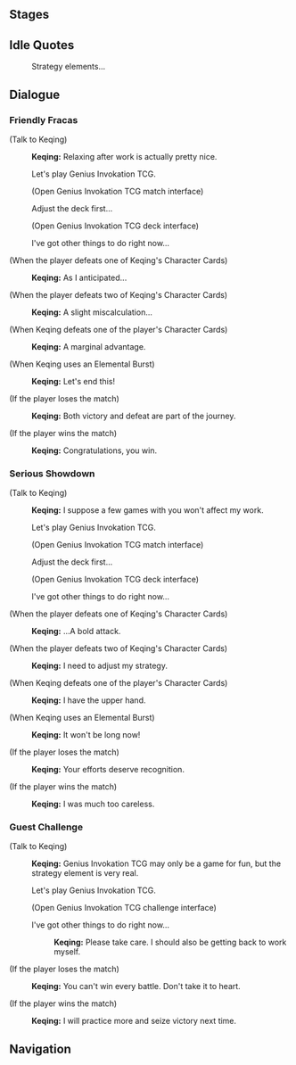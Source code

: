 {{Genius Invokation TCG Character Stages Intro}}

==Stages==
{{Genius Invokation TCG Stages/Detailed|Keqing}}

==Idle Quotes==
{{Dialogue start}}
:{{DIcon|Idle}} Strategy elements...
{{Dialogue end}}

==Dialogue==
===Friendly Fracas===
{{Dialogue start}}
;(Talk to Keqing)
:{{A|vo card keqing invite easy 01.ogg}} '''Keqing:''' Relaxing after work is actually pretty nice.
:{{DIcon}} Let's play Genius Invokation TCG.
:;(Open Genius Invokation TCG match interface)
:{{DIcon}} Adjust the deck first...
:;(Open Genius Invokation TCG deck interface)
:{{DIcon}} I've got other things to do right now...

;(When the player defeats one of Keqing's Character Cards)
:{{A|vo card keqing ingame easy 02.ogg}} '''Keqing:''' As I anticipated...

;(When the player defeats two of Keqing's Character Cards)
:{{A|vo card keqing ingame easy 03.ogg}} '''Keqing:''' A slight miscalculation...

;(When Keqing defeats one of the player's Character Cards)
:{{A|vo card keqing ingame easy 01.ogg}} '''Keqing:''' A marginal advantage.

;(When Keqing uses an Elemental Burst)
:{{A|vo card keqing ingame easy 04.ogg}} '''Keqing:''' Let's end this!

;(If the player loses the match)
:{{A|vo card keqing invite easy 02.ogg}} '''Keqing:''' Both victory and defeat are part of the journey.

;(If the player wins the match)
:{{A|vo card keqing invite easy 03.ogg}} '''Keqing:''' Congratulations, you win.
{{Dialogue end}}

===Serious Showdown===
{{Dialogue start}}
;(Talk to Keqing)
:{{A|vo card keqing invite hard 01.ogg}} '''Keqing:''' I suppose a few games with you won't affect my work.
:{{DIcon}} Let's play Genius Invokation TCG.
:;(Open Genius Invokation TCG match interface)
:{{DIcon}} Adjust the deck first...
:;(Open Genius Invokation TCG deck interface)
:{{DIcon}} I've got other things to do right now...

;(When the player defeats one of Keqing's Character Cards)
:{{A|vo card keqing ingame hard 02.ogg}} '''Keqing:''' ...A bold attack.

;(When the player defeats two of Keqing's Character Cards)
:{{A|vo card keqing ingame hard 03.ogg}} '''Keqing:''' I need to adjust my strategy.

;(When Keqing defeats one of the player's Character Cards)
:{{A|vo card keqing ingame hard 01.ogg}} '''Keqing:''' I have the upper hand.

;(When Keqing uses an Elemental Burst)
:{{A|vo card keqing ingame hard 04.ogg}} '''Keqing:''' It won't be long now!

;(If the player loses the match)
:{{A|vo card keqing invite hard 02.ogg}} '''Keqing:''' Your efforts deserve recognition.

;(If the player wins the match)
:{{A|vo card keqing invite hard 03.ogg}} '''Keqing:''' I was much too careless.
{{Dialogue end}}

===Guest Challenge===
{{Dialogue start}}
;(Talk to Keqing)
:{{A|vo card keqing freetalk 01.ogg}} '''Keqing:''' Genius Invokation TCG may only be a game for fun, but the strategy element is very real.
:{{DIcon}} Let's play Genius Invokation TCG.
:;(Open Genius Invokation TCG challenge interface)
:{{DIcon}} I've got other things to do right now...
::{{A|vo card keqing leave 01.ogg}} '''Keqing:''' Please take care. I should also be getting back to work myself.

;(If the player loses the match)
:{{A|vo card keqing endofgame win 01.ogg}} '''Keqing:''' You can't win every battle. Don't take it to heart.

;(If the player wins the match)
:{{A|vo card keqing endofgame fail 01.ogg}} '''Keqing:''' I will practice more and seize victory next time.
{{Dialogue end}}

==Navigation==
{{Genius Invokation TCG Stages Navbox}}